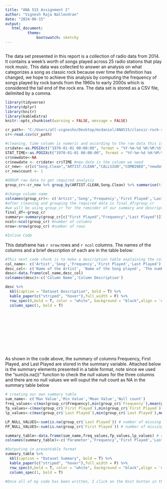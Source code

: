 ---
title: "ANA 515 Assignment 2"
author: "Vignesh Raja Nallendran"
date: "2024-06-15"
output: 
   html_document:
          theme:
              bootswatch: sketchy 
---

``` {r, echo = TRUE}

```

The data set presented in this report is a collection of radio data from 2014. It contains a week's worth of songs played across 25 radio stations that play rock music. This data was collected to answer an analysis on what categorizes a song as classic rock because over time the definition has changed, we hope to achieve this analysis by computing the frequency of songs played by rock bands from the 1960s to early 2000s which is considered the tail end of the rock era. The data set is stored as a CSV file, delimited by a comma. 


```{r setup, include = FALSE}
library(tidyverse)
library(dplyr)
library(knitr)
library(kableExtra)
knitr::opts_chunk$set(warning = FALSE, message = FALSE) 

```

```{r, include = TRUE}

cr_path<- "C:/Users/atl-vigneshn/Desktop/mcdaniel/ANA515/classic-rock-raw-data.csv"
cr<-read.csv(cr_path)

#cleaning, time column is numeric and according to the raw data this is in numeric format and python measures time as seconds since January 1,1970 adding the seconds would give us the required datetime
cr$date<-as.POSIXct("1970-01-01 00:00:00", format = "%Y-%m-%d %H:%M:%S")
STAT_TIME<-as.POSIXct("1970-01-01 00:00:00", format = "%Y-%m-%d %H:%M:%S")
cr$newdate<-NA
cr$newdate <- cr$date+ cr$TIME #new date is the column we need
cr_new<- cr[c("Song.Clean","ARTIST.CLEAN","CALLSIGN","COMBINED","newdate","First.","UNIQUE_ID")]
cr_new$count <- 1

#GROUP raw data to get required analysis
group_cr<-cr_new %>% group_by(ARTIST.CLEAN,Song.Clean) %>% summarise(times_song_played = sum(count),First_Played = min(newdate), Last_Played = max(newdate))

#change column name
colnames(group_cr)<- c('Artist','Song','Frequency','First Played','Last Played')
#after cleaning and grouping the required data is final_df/group_cr
#we will be using group_cr for the reminder of our summary and descriptive analysis
final_df<-group_cr 
summary<-summary(group_cr[c("First Played","Frequency","Last Played")])
ncol<-ncol(group_cr) #number of columns
nrow<-nrow(group_cr) #number of rows

```

```{r, echo = FALSE}
#Inline Code
```

This dataframe has `r nrow` rows and `r ncol` columns. The names of the columns and a brief description of each are in the table below:

``` {r, include = TRUE}
#This next code chunk is to make a description table explaining the columns in our final data
col_name<- c('Artist','Song','Frequency','First Played','Last Played')
desc_col<- c('Name of the Artist', 'Name of the Song played', 'The number of times the song was played', 'The First time the song was played during the sampling process', 'The Last time the song was played during the sampling process')
desc<-data.frame(col_name,desc_col)
colnames(desc)<-c('Column Name','Column Description')

desc %>%
  kbl(caption = "Dataset Description", bold = T) %>%
  kable_paper(c("striped", "hover"),full_width = F) %>%
  row_spec(0,bold = T, color = "white", background = "black",align = 'c') %>%
  column_spec(1, bold = T)








  

```


``` {r, echo = FALSE, comment = NA}


```

As shown in the code above, the summary of columns Frequency, First Played, and Last Played are stored in the summary variable. Attached below is the summary elements presented in a table format, note since we used the "sum(is.na())" function to check the null values for the three columns and there are no null values we will ouput the null count as NA in the summary table below


``` {r, include = TRUE}

# creating our own summary table
sum_name<- c('Max Value','Min Value','Mean Value','Null count')
freq_values<-c(max(group_cr$Frequency),min(group_cr$`Frequency`),mean(group_cr$`Frequency`),NA)
fp_values<-c(max(group_cr$`First Played`),min(group_cr$`First Played`),mean(group_cr$`First Played`),NA)
lp_values<-c(max(group_cr$`Last Played`),min(group_cr$`Last Played`),mean(group_cr$`Last Played`),NA)

LP_NULL_VALUES<-sum(is.na(group_cr$`Last Played`)) # number of missing values for last played
FP_NULL_VALUES<-sum(is.na(group_cr$`First Played`)) # number of missing values for first played

summary_table<-data.frame(sum_name,freq_values,fp_values,lp_values) # created summary table
colnames(summary_table)<-c('Parameter','Frequency','First Played','Last Played')

#Outputing in presentable format
summary_table %>%
  kbl(caption = "Dataset Summary", bold = T) %>%
  kable_paper(c("striped", "hover"),full_width = F) %>%
  row_spec(0,bold = T, color = "white", background = "black",align = 'c') %>%
  column_spec(1, bold = T)

```


```{r, echo = FALSE}
#Once all of my code has been written, I click on the Knit button in the tool bar above to produce my document.
```


